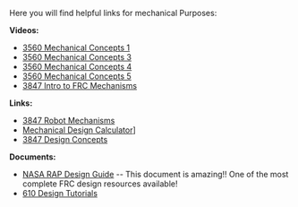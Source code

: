 Here you will find helpful links for mechanical Purposes:

**Videos:**
- [3560 Mechanical Concepts 1](https://www.youtube.com/watch?v=OefY0JenMIQ&t=1714s)
- [3560 Mechanical Concepts 3](https://www.youtube.com/watch?v=C75dbnMw3fE)
- [3560 Mechanical Concepts 4](https://www.youtube.com/watch?v=uHsT_2F8D8g)
- [3560 Mechanical Concepts 5](https://www.youtube.com/watch?v=nOVeMRx5ndg)
- [3847 Intro to FRC Mechanisms](https://www.youtube.com/watch?v=JTZ31lpMkfA)



**Links:**
- [3847 Robot Mechanisms](https://photos.spectrum3847.org/Robot-Mechanisms)
- [Mechanical Design Calculator](https://docs.google.com/spreadsheets/d/1uEA8RjxV64DL5BPOrp9urf1dKo35vVvBNfcR9x42CUo/edit?gid=306039763#gid=306039763)]
- [3847 Design Concepts](https://docs.google.com/presentation/d/1whyvTc-HmHIQoMQok2rVF6ahzuzkDI1A4BrMUjpHwMc/edit)


**Documents:**
- [NASA RAP Design Guide](https://robotics.nasa.gov/downloads/nasarap-rdc-v1.pdf)
-- This document is amazing!! One of the most complete FRC design resources available!
- [610 Design Tutorials](https://www.team610.com/wp-content/uploads/2014/03/Design-TutorialsRev10.pdf)
